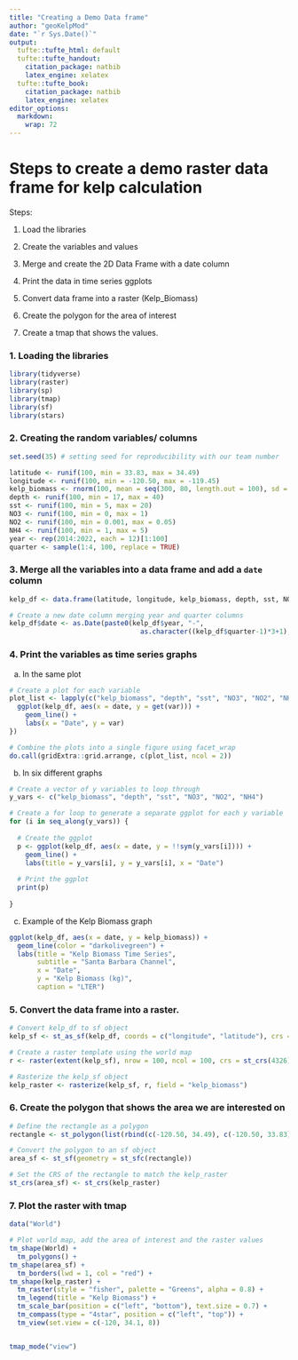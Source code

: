 ```yaml
---
title: "Creating a Demo Data frame"
author: "geoKelpMod"
date: "`r Sys.Date()`"
output:
  tufte::tufte_html: default
  tufte::tufte_handout:
    citation_package: natbib
    latex_engine: xelatex
  tufte::tufte_book:
    citation_package: natbib
    latex_engine: xelatex
editor_options: 
  markdown: 
    wrap: 72
---
```


# Steps to create a demo raster data frame for kelp calculation

Steps:

1.  Load the libraries

2.  Create the variables and values

3.  Merge and create the 2D Data Frame with a date column

4.  Print the data in time series ggplots

5.  Convert data frame into a raster (Kelp_Biomass)

6.  Create the polygon for the area of interest

7.  Create a tmap that shows the values.

### 1. Loading the libraries

```r
library(tidyverse)
library(raster)
library(sp)
library(tmap)
library(sf)
library(stars)

```

### 2. Creating the random variables/ columns

```r
set.seed(35) # setting seed for reproducibility with our team number

latitude <- runif(100, min = 33.83, max = 34.49)
longitude <- runif(100, min = -120.50, max = -119.45)
kelp_biomass <- rnorm(100, mean = seq(300, 80, length.out = 100), sd = seq(50, 5, length.out = 100)) #adding trend with a sd from a sequence.
depth <- runif(100, min = 17, max = 40)
sst <- runif(100, min = 5, max = 20)
NO3 <- runif(100, min = 0, max = 1)
NO2 <- runif(100, min = 0.001, max = 0.05)
NH4 <- runif(100, min = 1, max = 5)
year <- rep(2014:2022, each = 12)[1:100]
quarter <- sample(1:4, 100, replace = TRUE)

```

### 3. Merge all the variables into a data frame and add a `date` column

```r
kelp_df <- data.frame(latitude, longitude, kelp_biomass, depth, sst, NO3, NO2, NH4, year, quarter)

# Create a new date column merging year and quarter columns
kelp_df$date <- as.Date(paste0(kelp_df$year, "-",
                                 as.character((kelp_df$quarter-1)*3+1), "-01"))

```

### 4. Print the variables as time series graphs

a)  In the same plot

```r

# Create a plot for each variable
plot_list <- lapply(c("kelp_biomass", "depth", "sst", "NO3", "NO2", "NH4"), function(var) {
  ggplot(kelp_df, aes(x = date, y = get(var))) +
    geom_line() +
    labs(x = "Date", y = var)
})

# Combine the plots into a single figure using facet_wrap
do.call(gridExtra::grid.arrange, c(plot_list, ncol = 2))


```

b)  In six different graphs

```r
# Create a vector of y variables to loop through
y_vars <- c("kelp_biomass", "depth", "sst", "NO3", "NO2", "NH4")

# Create a for loop to generate a separate ggplot for each y variable
for (i in seq_along(y_vars)) {
  
  # Create the ggplot
  p <- ggplot(kelp_df, aes(x = date, y = !!sym(y_vars[i]))) +
    geom_line() +
    labs(title = y_vars[i], y = y_vars[i], x = "Date")
  
  # Print the ggplot
  print(p)
  
}
```

c) Example of the Kelp Biomass graph

```r
ggplot(kelp_df, aes(x = date, y = kelp_biomass)) +
  geom_line(color = "darkolivegreen") + 
  labs(title = "Kelp Biomass Time Series",
       subtitle = "Santa Barbara Channel",
       x = "Date",
       y = "Kelp Biomass (kg)",
       caption = "LTER")
```

### 5. Convert the data frame into a raster.

```r
# Convert kelp_df to sf object
kelp_sf <- st_as_sf(kelp_df, coords = c("longitude", "latitude"), crs = st_crs(4326))

# Create a raster template using the world map
r <- raster(extent(kelp_sf), nrow = 100, ncol = 100, crs = st_crs(4326))

# Rasterize the kelp_sf object
kelp_raster <- rasterize(kelp_sf, r, field = "kelp_biomass")
```

### 6. Create the polygon that shows the area we are interested on

```r
# Define the rectangle as a polygon
rectangle <- st_polygon(list(rbind(c(-120.50, 34.49), c(-120.50, 33.83), c(-119.45, 33.83), c(-119.45, 34.49), c(-120.50, 34.49))))

# Convert the polygon to an sf object
area_sf <- st_sf(geometry = st_sfc(rectangle))

# Set the CRS of the rectangle to match the kelp_raster
st_crs(area_sf) <- st_crs(kelp_raster)

```

### 7. Plot the raster with tmap

```r
data("World")

# Plot world map, add the area of interest and the raster values
tm_shape(World) +
  tm_polygons() +
tm_shape(area_sf) +
  tm_borders(lwd = 1, col = "red") +
tm_shape(kelp_raster) +
  tm_raster(style = "fisher", palette = "Greens", alpha = 0.8) +
  tm_legend(title = "Kelp Biomass") +
  tm_scale_bar(position = c("left", "bottom"), text.size = 0.7) +
  tm_compass(type = "4star", position = c("left", "top")) +
  tm_view(set.view = c(-120, 34.1, 8))


tmap_mode("view")
  
```

